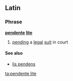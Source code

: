 ==Latin==

===Phrase===
'''[[pendente]] [[lite]]'''

# [[pend]]ing a [[law|legal]] [[suit]] in court

====See also====
{{wikipedia}}
* [[lis pendens]]

[[ta:pendente lite]]